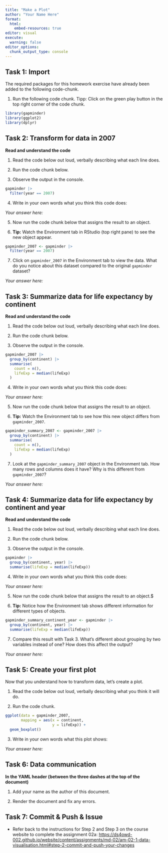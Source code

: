 ```yaml
---
title: "Make a Plot"
author: "Your Name Here"
format:
  html:
    embed-resources: true
editor: visual
execute:
  warning: false
editor_options:
  chunk_output_type: console
---
```


## Task 1: Import

The required packages for this homework exercise have already been added to the following code-chunk.

1.  Run the following code chunk. Tipp: Click on the green play button in the top right corner of the code chunk.

```r
library(gapminder)
library(ggplot2)
library(dplyr)
```

## Task 2: Transform for data in 2007

**Read and understand the code**

1.  Read the code below out loud, verbally describing what each line does.

2.  Run the code chunk below.

3.  Observe the output in the console.

```r
gapminder |>
  filter(year == 2007)
```

4.  Write in your own words what you think this code does:

*Your answer here:*

5.  Now run the code chunk below that assigns the result to an object.

6.  **Tip:** Watch the Environment tab in RStudio (top right pane) to see the new object appear.

```r
gapminder_2007 <- gapminder |>
  filter(year == 2007)
```

7.  Click on `gapminder_2007` in the Environment tab to view the data. What do you notice about this dataset compared to the original `gapminder` dataset?

*Your answer here:*

## Task 3: Summarize data for life expectancy by continent

**Read and understand the code**

1.  Read the code below out loud, verbally describing what each line does.

2.  Run the code chunk below.

3.  Observe the output in the console.

```r
gapminder_2007 |>
  group_by(continent) |>
  summarise(
    count = n(),
    lifeExp = median(lifeExp)
  )
```

4.  Write in your own words what you think this code does:

*Your answer here:*

5.  Now run the code chunk below that assigns the result to an object.

6.  **Tip:** Watch the Environment tab to see how this new object differs from `gapminder_2007`.

```r
gapminder_summary_2007 <- gapminder_2007 |>
  group_by(continent) |>
  summarise(
    count = n(),
    lifeExp = median(lifeExp)
  )
```

7.  Look at the `gapminder_summary_2007` object in the Environment tab. How many rows and columns does it have? Why is this different from `gapminder_2007`?

*Your answer here:*

## Task 4: Summarize data for life expectancy by continent and year

**Read and understand the code**

1.  Read the code below out loud, verbally describing what each line does.

2.  Run the code chunk below.

3.  Observe the output in the console.

```r
gapminder |>
  group_by(continent, year) |>
  summarise(lifeExp = median(lifeExp))
```

4.  Write in your own words what you think this code does:

*Your answer here:*

5.  Now run the code chunk below that assigns the result to an object.\$

6.  **Tip:** Notice how the Environment tab shows different information for different types of objects.

```r
gapminder_summary_continent_year <- gapminder |>
  group_by(continent, year) |>
  summarise(lifeExp = median(lifeExp))
```

7.  Compare this result with Task 3. What's different about grouping by two variables instead of one? How does this affect the output?

*Your answer here:*

## Task 5: Create your first plot

Now that you understand how to transform data, let's create a plot.

1.  Read the code below out loud, verbally describing what you think it will do.

2.  Run the code chunk.

```r
ggplot(data = gapminder_2007, 
       mapping = aes(x = continent, 
                     y = lifeExp)) +
  geom_boxplot()
```

3.  Write in your own words what this plot shows:

*Your answer here:*

## Task 6: Data communication

**In the YAML header (between the three dashes at the top of the document)**

1.  Add your name as the author of this document.

2.  Render the document and fix any errors.

## Task 7: Commit & Push & Issue

-   Refer back to the instructions for Step 2 and Step 3 on the course website to complete the assignment 02a: <https://ds4owd-002.github.io/website/content/assignments/md-02/am-02-1-data-visualisation.html#step-2-commit-and-push-your-changes>
